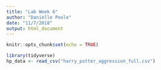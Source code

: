 ```yaml
---
title: "Lab Week 6"
author: "Danielle Poole"
date: "11/7/2018"
output: html_document
---
```


```r
knitr::opts_chunk$set(echo = TRUE)
```

```r
library(tidyverse)
hp_data <- read_csv("harry_potter_aggression_full.csv")
```

